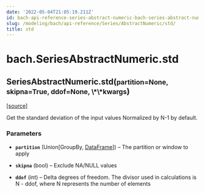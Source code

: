 ```yaml
---
date: '2022-05-04T21:05:19.211Z'
id: bach-api-reference-series-abstract-numeric-bach-series-abstract-numeric-std
slug: /modeling/bach/api-reference/Series/AbstractNumeric/std/
title: std
---
```


# bach.SeriesAbstractNumeric.std

<div className="method">

<h2 className="signature-method"><span className="additional-name">SeriesAbstractNumeric.</span><span className="name">std(</span><small className="parameter-list"><span className="parameter" id="partition">partition=None</span>, <span className="parameter" id="skipna">skipna=True</span>, <span className="parameter" id="ddof">ddof=None</span>, <span className="parameter" id="**">\*\*kwargs</span></small>)</h2>


&#8203;<span className="view-source">[[source]](https://github.com/objectiv/objectiv-analytics/blob/main/bach/bach/series/series_numeric.py)</span>

<div className="content">

Get the standard deviation of the input values
Normalized by N-1 by default.


### Parameters

* **`partition`** (Union[GroupBy, [DataFrame](/modeling/bach/api-reference/DataFrame/index.mdx)]) – The partition or window to apply


* **`skipna`** (bool) – Exclude NA/NULL values


* **`ddof`** (int) – Delta degrees of freedom. The divisor used in calculations is N - ddof,
where N represents the number of elements





</div>


</div>
